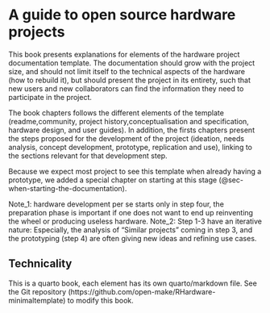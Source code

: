 # A guide to open source hardware projects

This book presents explanations for elements of the hardware project documentation template. The documentation should grow with the project size, and should not limit itself to the technical aspects of the hardware (how to rebuild it), but should present the project in its entirety, such that new users and new collaborators can find the information they need to participate in the project.

The book chapters follows the different elements of the template (readme,community, project history,conceptualisation and specification, hardware design, and user guides). In addition, the firsts chapters present the steps proposed for the development of the project (ideation, needs analysis, concept development, prototype, replication and use), linking to the sections relevant for that development step.

Because we expect most project to see this template when already having a prototype, we added a special chapter on starting at this stage (@sec-when-starting-the-documentation).

Note_1: hardware development per se starts only in step four, the preparation phase is important if one does not want to end up reinventing the wheel or producing useless hardware.
Note_2: Step 1-3 have an iterative nature: Especially, the analysis of "Similar projects" coming in step 3, and the prototyping (step 4) are often giving new ideas and refining use cases.

## Technicality
This is a quarto book, each element has its own quarto/markdown file. See the Git repository (https://github.com/open-make/RHardware-minimaltemplate) to modify this book.